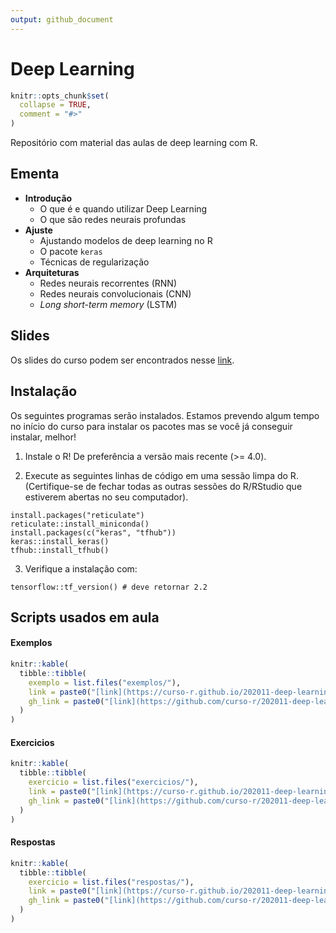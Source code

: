 ```yaml
---
output: github_document
---
```


# Deep Learning

<!-- README.md is generated from README.Rmd. Please edit that file -->

```r
knitr::opts_chunk$set(
  collapse = TRUE,
  comment = "#>"
)
```

Repositório com material das aulas de deep learning com R.

## Ementa

- **Introdução**
  - O que é e quando utilizar Deep Learning
  - O que são redes neurais profundas
- **Ajuste**
  - Ajustando modelos de deep learning no R
  - O pacote `keras`
  - Técnicas de regularização
- **Arquiteturas**
  - Redes neurais recorrentes (RNN)
  - Redes neurais convolucionais (CNN)
  - *Long short-term memory* (LSTM)

## Slides

Os slides do curso podem ser encontrados nesse [link](https://curso-r.github.io/202011-deep-learning/slides).

## Instalação

Os seguintes programas serão instalados. Estamos prevendo algum tempo no início do curso para instalar os pacotes mas se você já conseguir instalar, melhor!


1) Instale o R! De preferência a versão mais recente (>= 4.0).

2) Execute as seguintes linhas de código em uma sessão limpa do R. (Certifique-se de fechar todas as outras sessões do R/RStudio que estiverem abertas no seu computador).

```
install.packages("reticulate")
reticulate::install_miniconda()
install.packages(c("keras", "tfhub"))
keras::install_keras()
tfhub::install_tfhub()
```

3) Verifique a instalação com:

```
tensorflow::tf_version() # deve retornar 2.2
```

## Scripts usados em aula

#### Exemplos 

```r
knitr::kable(
  tibble::tibble(
    exemplo = list.files("exemplos/"),
    link = paste0("[link](https://curso-r.github.io/202011-deep-learning/exemplos/", exemplo, ")"),
    gh_link = paste0("[link](https://github.com/curso-r/202011-deep-learning/blob/main/exemplos/", exemplo, ")")
  )
)
```

#### Exercicios

```r
knitr::kable(
  tibble::tibble(
    exercicio = list.files("exercicios/"),
    link = paste0("[link](https://curso-r.github.io/202011-deep-learning/exemplos/", exercicio, ")"),
    gh_link = paste0("[link](https://github.com/curso-r/202011-deep-learning/blob/main/exemplos/", exercicio, ")")
  )
)
```

#### Respostas

```r
knitr::kable(
  tibble::tibble(
    exercicio = list.files("respostas/"),
    link = paste0("[link](https://curso-r.github.io/202011-deep-learning/exemplos/", exercicio, ")"),
    gh_link = paste0("[link](https://github.com/curso-r/202011-deep-learning/blob/main/exemplos/", exercicio, ")")
  )
)
```
